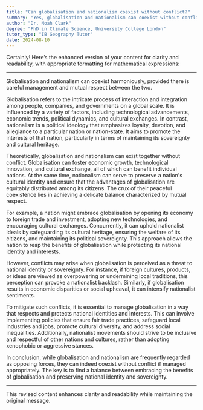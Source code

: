 ```yaml
---
title: "Can globalisation and nationalism coexist without conflict?"
summary: "Yes, globalisation and nationalism can coexist without conflict, but it requires careful management and mutual respect."
author: "Dr. Noah Clark"
degree: "PhD in Climate Science, University College London"
tutor_type: "IB Geography Tutor"
date: 2024-08-10
---
```


Certainly! Here’s the enhanced version of your content for clarity and readability, with appropriate formatting for mathematical expressions:

---

Globalisation and nationalism can coexist harmoniously, provided there is careful management and mutual respect between the two.

Globalisation refers to the intricate process of interaction and integration among people, companies, and governments on a global scale. It is influenced by a variety of factors, including technological advancements, economic trends, political dynamics, and cultural exchanges. In contrast, nationalism is a political ideology that emphasizes loyalty, devotion, and allegiance to a particular nation or nation-state. It aims to promote the interests of that nation, particularly in terms of maintaining its sovereignty and cultural heritage.

Theoretically, globalisation and nationalism can exist together without conflict. Globalisation can foster economic growth, technological innovation, and cultural exchange, all of which can benefit individual nations. At the same time, nationalism can serve to preserve a nation's cultural identity and ensure that the advantages of globalisation are equitably distributed among its citizens. The crux of their peaceful coexistence lies in achieving a delicate balance characterized by mutual respect.

For example, a nation might embrace globalisation by opening its economy to foreign trade and investment, adopting new technologies, and encouraging cultural exchanges. Concurrently, it can uphold nationalist ideals by safeguarding its cultural heritage, ensuring the welfare of its citizens, and maintaining its political sovereignty. This approach allows the nation to reap the benefits of globalisation while protecting its national identity and interests.

However, conflicts may arise when globalisation is perceived as a threat to national identity or sovereignty. For instance, if foreign cultures, products, or ideas are viewed as overpowering or undermining local traditions, this perception can provoke a nationalist backlash. Similarly, if globalisation results in economic disparities or social upheaval, it can intensify nationalist sentiments.

To mitigate such conflicts, it is essential to manage globalisation in a way that respects and protects national identities and interests. This can involve implementing policies that ensure fair trade practices, safeguard local industries and jobs, promote cultural diversity, and address social inequalities. Additionally, nationalist movements should strive to be inclusive and respectful of other nations and cultures, rather than adopting xenophobic or aggressive stances.

In conclusion, while globalisation and nationalism are frequently regarded as opposing forces, they can indeed coexist without conflict if managed appropriately. The key is to find a balance between embracing the benefits of globalisation and preserving national identity and sovereignty.

--- 

This revised content enhances clarity and readability while maintaining the original message.
    